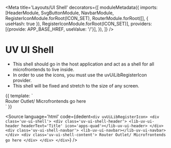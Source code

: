 
<Meta
    title='Layouts/UI Shell'
    decorators={[
        moduleMetadata({
            imports: [HeaderModule, SvgButtonModule, NavbarModule, RegisterIconModule.forRoot(ICON_SET), RouterModule.forRoot([], { useHash: true }), RegisterIconModule.forRoot(ICON_SET)],
            providers: [{provide: APP_BASE_HREF, useValue: '/'}],
        }),
    ]}
/>

# UV UI Shell

- This shell should go in the host application and act as a shell for all microfrontends to live inside.
- In order to use the icons, you must use the uvUiLibRegisterIcon provider.
- This shell will be fixed and stretch to the size of any screen.

<Canvas>
    <Story height="100vh" width="100vw" name="UI Shell">
  {{
    template: 
    `
    <div uvUiLibRegisterIcon>
        <div class='uv-ui-shell'>
            <div class='uv-ui-shell-header'>
                <lib-uv-ui-header headerText='Title' icon='apps-quad'></lib-uv-ui-header>
            </div>
            <div class='uv-ui-shell-navbar'>
                <lib-uv-ui-navbar></lib-uv-ui-navbar>
            </div>
            <div class='uv-ui-shell-content'>
                Router Outlet/ Microfrontends go here
            </div>
        </div>
    </div>
    `
  }}
</Story>
</Canvas>

<Source
  language='html'
  code={dedent`
     <div uvUiLibRegisterIcon>
        <div class='uv-ui-shell'>
            <div class='uv-ui-shell-header'>
                <lib-uv-ui-header headerText='Title' icon='apps-quad'></lib-uv-ui-header>
            </div>
            <div class='uv-ui-shell-navbar'>
                <lib-uv-ui-navbar></lib-uv-ui-navbar>
            </div>
            <div class='uv-ui-shell-content'>
                Router Outlet/ Microfrontends go here
            </div>
        </div>
    </div>
  `}
/>


